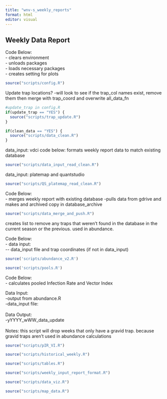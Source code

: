 ```yaml
---
title: "wnv-s_weekly_reports"
format: html
editor: visual
---
```


## Weekly Data Report

Code Below:\
- clears environment\
- unloads packages\
- loads necessary packages\
- creates setting for plots

```r
source("scripts/config.R")

```

Update trap locations?
-will look to see if the trap_col names exist, remove them then merge with trap_coord and overwrite all_data_fn

```r
#update_trap in config.R
if(update_trap == "YES") {
  source("scripts/trap_update.R")
}
```

```r
if(clean_data == "YES") {
  source("scripts/data_clean.R")
}
```



data_input: vdci
code below:
formats weekly report data to match existing database
```r
source("scripts/data_input_read_clean.R")
```

data_input: platemap and quantstudio
```r
source("scripts/QS_platemap_read_clean.R")
```

Code Below:\
 - merges weekly report with existing database
 -pulls data from gdrive and makes and archived copy in database_archive
 

```r
source("scripts/data_merge_and_push.R")
```

creates list to remove any traps that weren't found in the database in the current season or the previous. used in abundance.


Code Below:\
- data input:\
\-- data_input file and trap coordinates (if not in data_input)

```r
source('scripts/abundance_v2.R')
```


```r
source('scripts/pools.R')
```

Code Below:\
- calculates pooled Infection Rate and Vector Index

Data Input:\
-output from abundance.R\
-data_input file:\
\
Data Output:\
-yYYYY_wWW_data_update\
\
Notes: this script will drop weeks that only have a gravid trap. because gravid traps aren't used in abundance calculations

```r
source("scripts/pIR_VI.R")
```

```r
source("scripts/historical_weekly.R")
```

```r
source("scripts/tables.R")
```

```r
source("scripts/weekly_input_report_format.R")
```


```r
source("scripts/data_viz.R")
```

```r
source("scripts/map_data.R")

```
